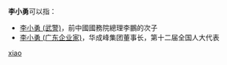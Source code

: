 '''李小勇'''可以指：
* [[李小勇_(武警)|李小勇 (武警)]]，前中國國務院總理李鵬的次子
* [[李小勇_(广东企业家)|李小勇 (广东企业家)]]，华成峰集团董事长，第十二届全国人大代表

{{disambig}}

[[Category:三字李姓人名消歧义|xiao]]
